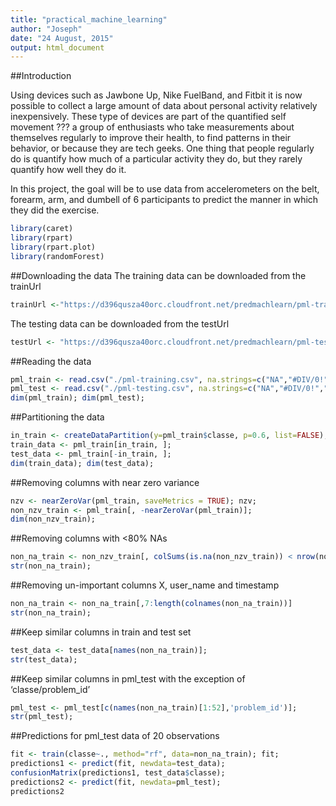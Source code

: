 ```yaml
---
title: "practical_machine_learning"
author: "Joseph"
date: "24 August, 2015"
output: html_document
---
```


##Introduction

Using devices such as Jawbone Up, Nike FuelBand, and Fitbit it is now possible to collect a large amount of data about personal activity relatively inexpensively. These type of devices are part of the quantified self movement ??? a group of enthusiasts who take measurements about themselves regularly to improve their health, to find patterns in their behavior, or because they are tech geeks. One thing that people regularly do is quantify how much of a particular activity they do, but they rarely quantify how well they do it.

In this project, the goal will be to use data from accelerometers on the belt, forearm, arm, and dumbell of 6 participants to predict the manner in which they did the exercise.

```r
library(caret)
library(rpart)
library(rpart.plot)
library(randomForest)
```

##Downloading the data
The training data can be downloaded from the trainUrl
```r
trainUrl <-"https://d396qusza40orc.cloudfront.net/predmachlearn/pml-training.csv"
```
The testing data can be downloaded from the testUrl
```r
testUrl <- "https://d396qusza40orc.cloudfront.net/predmachlearn/pml-testing.csv"
```

##Reading the data
```r
pml_train <- read.csv("./pml-training.csv", na.strings=c("NA","#DIV/0!",""));
pml_test <- read.csv("./pml-testing.csv", na.strings=c("NA","#DIV/0!",""));
dim(pml_train); dim(pml_test);
```

##Partitioning the data
```r
in_train <- createDataPartition(y=pml_train$classe, p=0.6, list=FALSE);
train_data <- pml_train[in_train, ];
test_data <- pml_train[-in_train, ];
dim(train_data); dim(test_data);
```

##Removing columns with near zero variance
```r
nzv <- nearZeroVar(pml_train, saveMetrics = TRUE); nzv;
non_nzv_train <- pml_train[, -nearZeroVar(pml_train)];
dim(non_nzv_train);
```

##Removing columns with <80% NAs
```r
non_na_train <- non_nzv_train[, colSums(is.na(non_nzv_train)) < nrow(non_nzv_train) * 0.8];
str(non_na_train);
```

##Removing un-important columns X, user_name and timestamp
```r
non_na_train <- non_na_train[,7:length(colnames(non_na_train))]
str(non_na_train);
```

##Keep similar columns in train and test set
```r
test_data <- test_data[names(non_na_train)];
str(test_data);
```

##Keep similar columns in pml_test with the exception of 'classe/problem_id'
```r
pml_test <- pml_test[c(names(non_na_train)[1:52],'problem_id')];
str(pml_test);
```

##Predictions for pml_test data of 20 observations
```r
fit <- train(classe~., method="rf", data=non_na_train); fit;
predictions1 <- predict(fit, newdata=test_data);
confusionMatrix(predictions1, test_data$classe);
predictions2 <- predict(fit, newdata=pml_test);
predictions2
```